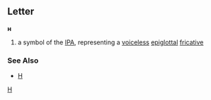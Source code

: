 ==Letter==
'''ʜ'''

#a symbol of the [[IPA]], representing a [[voiceless]] [[epiglottal]] [[fricative]]
===See Also===
*[[H]]
[[Category:Latin letters|H]]